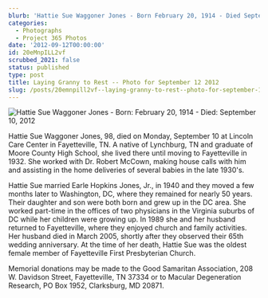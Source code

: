 ```yaml
---
blurb: 'Hattie Sue Waggoner Jones - Born February 20, 1914 - Died September 10, 2012'
categories:
  - Photographs
  - Project 365 Photos
date: '2012-09-12T00:00:00'
id: 20eMnpILL2vf
scrubbed_2021: false
status: published
type: post
title: Laying Granny to Rest -- Photo for September 12 2012
slug: /posts/20emnpill2vf--laying-granny-to-rest--photo-for-september-12-2012
---
```


![Hattie Sue Waggoner Jones - Born: February 20, 1914 - Died: September 10, 2012](/aws-20120912--1057-02.jpg)

Hattie Sue Waggoner Jones, 98, died on Monday, September 10 at Lincoln Care Center in Fayetteville, TN. A native of Lynchburg, TN and graduate of Moore County High School, she lived there until moving to Fayetteville in 1932. She worked with Dr. Robert McCown, making house calls with him and assisting in the home deliveries of several babies in the late 1930's. 

Hattie Sue married Earle Hopkins Jones, Jr., in 1940 and they moved a few months later to Washington, DC, where they remained for nearly 50 years. Their daughter and son were both born and grew up in the DC area. She worked part-time in the offices of two physicians in the Virginia suburbs of DC while her children were growing up. In 1989 she and her husband returned to Fayetteville, where they enjoyed church and family activities. Her husband died in March 2005, shortly after they observed their 65th wedding anniversary. At the time of her death, Hattie Sue was the oldest female member of Fayetteville First Presbyterian Church. 

Memorial donations may be made to the Good Samaritan Association, 208 W. Davidson Street, Fayetteville, TN 37334 or to Macular Degeneration Research, PO Box 1952, Clarksburg, MD 20871.

